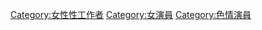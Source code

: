 {{Catnav|頁面分類|色情演員}}
{{Commons cat|Porn actresses}}
{{catmore}}

[[Category:女性性工作者|Category:女性性工作者]]
[[Category:女演員|Category:女演員]]
[[Category:色情演員|Category:色情演員]]